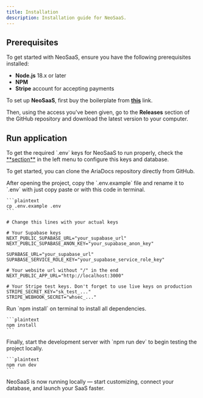 ```yaml
---
title: Installation
description: Installation guide for NeoSaaS.
---
```


## Prerequisites

To get started with NeoSaaS, ensure you have the following prerequisites installed:

- **Node.js** 18.x or later
- **NPM**
- **Stripe** account for accepting payments

To set up **NeoSaaS**, first buy the boilerplate from <a href="https://neosaas.dev">**this**</a> link. 


Then, using the access you've been given, go to the **Releases** section of the GitHub repository and download the latest version to your computer.

## Run application

<Note type="warning" title="Warning">
To get the required `.env` keys for NeoSaaS to run properly, check the <a href="/docs/getting-started/configuration/"> **section**</a> in the left menu to configure this keys and database.

</Note>

To get started, you can clone the AriaDocs repository directly from GitHub. 
<Stepper>
  <StepperItem title="Unzip the downloaded `.zip` file into a folder of your choice.  
">
   
  </StepperItem>

  <StepperItem title="Next, open the project folder in your favorite IDE (Cursor, Windsurf, VS Code, etc.).
">
  
  </StepperItem>

  <StepperItem title="Copy the .env.example file and rename it to .env">
   After opening the project, copy the `.env.example` file and rename it to `.env` with just copy paste or with this code in terminal.  


    ```plaintext
    cp .env.example .env
    ```
  </StepperItem>

  <StepperItem title="Replace the placeholder values inside `.env` with your actual environment-specific credentials.
">
   ```javascript:.env showLineNumbers
# Change this lines with your actual keys

# Your Supabase keys
NEXT_PUBLIC_SUPABASE_URL="your_supabase_url"
NEXT_PUBLIC_SUPABASE_ANON_KEY="your_supabase_anon_key"

SUPABASE_URL="your_supabase_url"
SUPABASE_SERVICE_ROLE_KEY="your_supabase_service_role_key"

# Your website url without "/" in the end
NEXT_PUBLIC_APP_URL="http://localhost:3000"

# Your Stripe test keys. Don't forget to use live keys on production
STRIPE_SECRET_KEY="sk_test_..."
STRIPE_WEBHOOK_SECRET="whsec_..."

```

  </StepperItem>
  <StepperItem title="Install dependencies">
Run `npm install` on terminal to install all dependencies.



    ```plaintext
    npm install
    ```
  </StepperItem>

   <StepperItem title="Start the application">
Finally, start the development server with `npm run dev` to begin testing the project locally.

    ```plaintext
    npm run dev
    ```

  
  </StepperItem>
</Stepper>

<Note type="success" title="You're all set!"> 
NeoSaaS is now running locally — start customizing, connect your database, and launch your SaaS faster.
</Note>